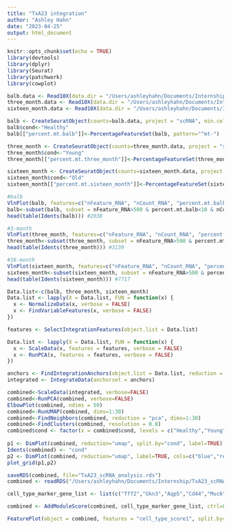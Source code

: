 ```yaml
---
title: "TxA23 integration"
author: "Ashley Hahn"
date: "2023-04-25"
output: html_document
---
```


```r
knitr::opts_chunk$set(echo = TRUE)
library(devtools)
library(dplyr)
library(Seurat)
library(patchwork)
library(cowplot)
```

```r
balb.data <- Read10X(data.dir = "/Users/ashleyhahn/Documents/Internship/BALB/Balb-filtered_feature_bc_matrix")
three_month.data <- Read10X(data.dir = "/Users/ashleyhahn/Documents/Internship/3-month/3-month-filtered_feature_bc_matrix/")
sixteen_month.data <- Read10X(data.dir = "/Users/ashleyhahn/Documents/Internship/16-month/16-month-filtered_feature_bc_matrix/")
```

```r
balb <- CreateSeuratObject(counts=balb.data, project = "scRNA", min.cells = 5, min.features = 200)
balb$cond<-"Healthy"
balb[["percent.mt.balb"]]<-PercentageFeatureSet(balb, pattern="^mt-")

three_month <- CreateSeuratObject(counts=three_month.data, project = "scRNA", min.cells = 5, min.features = 200)
three_month$cond<-"Young"
three_month[["percent.mt.three_month"]]<-PercentageFeatureSet(three_month, pattern="^mt-")

sixteen_month <- CreateSeuratObject(counts=sixteen_month.data, project = "scRNA", min.cells = 5, min.features = 200)
sixteen_month$cond<-"Old"
sixteen_month[["percent.mt.sixteen_month"]]<-PercentageFeatureSet(sixteen_month, pattern="^mt-")
```

```r
#balb
VlnPlot(balb, features=c("nFeature_RNA", "nCount_RNA", "percent.mt.balb"))
balb<-subset(balb, subset = nFeature_RNA>500 & percent.mt.balb<10 & nCount_RNA<10000)
head(table(Idents(balb))) #2038

#3-month
VlnPlot(three_month, features=c("nFeature_RNA", "nCount_RNA", "percent.mt.three_month"))
three_month<-subset(three_month, subset = nFeature_RNA>500 & percent.mt.three_month<7.5 & nCount_RNA<3500)
head(table(Idents(three_month))) #3139

#16-month
VlnPlot(sixteen_month, features=c("nFeature_RNA", "nCount_RNA", "percent.mt.sixteen_month"))
sixteen_month<-subset(sixteen_month, subset = nFeature_RNA>500 & percent.mt.sixteen_month<10 & nCount_RNA<40000)
head(table(Idents(sixteen_month))) #7717
```

```r
Data.list<-c(balb, three_month, sixteen_month)
Data.list <- lapply(X = Data.list, FUN = function(x) {
  x <- NormalizeData(x, verbose = FALSE)
  x <- FindVariableFeatures(x, verbose = FALSE)
})

features <- SelectIntegrationFeatures(object.list = Data.list)

Data.list <- lapply(X = Data.list, FUN = function(x) {
  x <- ScaleData(x, features = features, verbose = FALSE)
  x <- RunPCA(x, features = features, verbose = FALSE)
})

anchors <- FindIntegrationAnchors(object.list = Data.list, reduction = "rpca")
integrated <- IntegrateData(anchorset = anchors)
```


```r
combined<-ScaleData(integrated, verbose=FALSE)
combined<-RunPCA(combined, verbose=FALSE)
ElbowPlot(combined, ndims = 50) 
combined<-RunUMAP(combined, dims=1:30)
combined<-FindNeighbors(combined, reduction = "pca", dims=1:30)
combined<-FindClusters(combined, resolution = 0.8)
combined$cond <- factor(x = combined$cond, levels = c("Healthy","Young", "Old"))
 
p1 <- DimPlot(combined, reduction="umap", split.by="cond", label=TRUE)
Idents(combined) <- "cond"
p2 <- DimPlot(combined, reduction="umap", label=TRUE, cols=c("blue","red","green"))
plot_grid(p1,p2)
```

```r
saveRDS(combined, file="TxA23_scRNA_analysis.rds")
combined <- readRDS("/Users/ashleyhahn/Documents/Internship/TxA23_scRNA_analysis.rds")
```

```r
cell_type_marker_gene_list <- list(c("Tff2","Gkn3","Aqp5","Cd44","Muc6","Cblif"))

combined <- AddModuleScore(combined, cell_type_marker_gene_list, ctrl=83,name = "cell_type_score")

FeaturePlot(object = combined, features = "cell_type_score1", split.by="cond",cols=c("gray","green","yellow","orange","red"), pt.size=0.4, label=TRUE)
```

